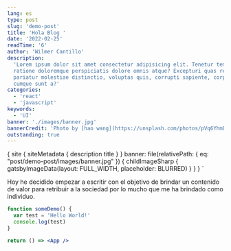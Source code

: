 ```yaml
---
lang: es
type: post
slug: 'demo-post'
title: 'Hola Blog '
date: '2022-02-25'
readTime: '6'
author: 'Wilmer Cantillo'
description:
  'Lorem ipsum dolor sit amet consectetur adipisicing elit. Tenetur tempora
  ratione doloremque perspiciatis dolore omnis atque? Excepturi quas recusandae
  pariatur molestiae distinctio, voluptas quis, corrupti sapiente, corporis
  cumque sunt a?'
categories:
  - 'react'
  - 'javascript'
keywords:
  - 'UI'
banner: './images/banner.jpg'
bannerCredit: 'Photo by [hao wang](https://unsplash.com/photos/pVq6YhmDPtk)'
outstanding: true
---
```


  {
    site {
      siteMetadata {
        description
        title
      }
    }
    banner: file(relativePath: { eq: "post/demo-post/images/banner.jpg" }) {
      childImageSharp {
        gatsbyImageData(layout: FULL_WIDTH, placeholder: BLURRED)
      }
    }
  }
`

Hoy he decidido empezar a escritir con el objetivo de brindar un contenido de
valor para retribuir a la sociedad por lo mucho que me ha brindado como
individuo.

```jsx {3,5}
function someDemo() {
  var test = 'Hello World!'
  console.log(test)
}

return () => <App />
```
